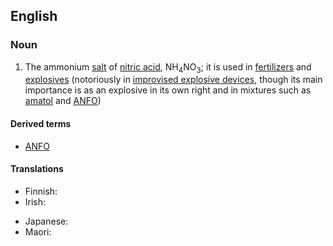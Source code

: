 ==English==

===Noun===
{{wikipedia}}
{{en-noun|-}}

# {{lb|en|inorganic compound}} The ammonium [[salt]] of [[nitric acid]], NH<sub>4</sub>NO<sub>3</sub>; it is used in [[fertilizer]]s and [[explosive]]s (notoriously in [[improvised explosive device]]s, though its main importance is as an explosive in its own right and in mixtures such as [[amatol]] and [[ANFO]])

====Derived terms====
* [[ANFO]]

====Translations====
{{trans-top|ammonium salt of nitric acid}}
* Finnish: {{t|fi|ammoniumnitraatti}}
* Irish: {{t|ga|níotráit amóiniam|f}}
{{trans-mid}}
* Japanese: {{t|ja|硝安|tr=しょうあん, shōan}}
* Maori: {{t|mi|haukini pākawaota}}
{{trans-bottom}}